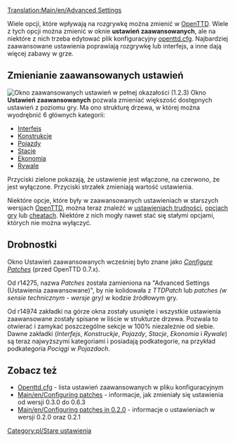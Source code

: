 {{pl/Uwaga|Ten artykuł dotyczy zmieniania ustawień przy użyciu '''przestarzałego''' interfejsu. Aktualny artykuł znajdziesz [[Main/pl/Ustawienia|tutaj]]}}

[[Translation:Main/en/Advanced Settings]]{{pl/Spis treści}}

Wiele opcji, które wpływają na rozgrywkę można zmienić w [[Main/pl/OpenTTD|OpenTTD]]. Wiele z tych opcji można zmienić w oknie '''ustawień zaawansowanych''', ale na niektóre z nich trzeba edytować plik konfiguracyjny [[Main/pl/Openttd.cfg|openttd.cfg]]. Najbardziej zaawansowane ustawienia poprawiają rozgrywkę lub interfejs, a inne dają więcej zabawy w grze.

{{pl/Informacja|Jeśli masz dostęp do zaawansowanych ustawień z menu głównego, one wpływają na nowe gry. Jeśli chcesz zmienić ustawienia zaawansowane dla uruchomionej gry, należy najpierw ją załadować, a następnie zmienić ustawienia, które chcesz zmienić.}}

==Zmienianie zaawansowanych ustawień==
[[File:en/AdvancedSettingsWindowPL.png|thumb|left|Okno zaawansowanych ustawień w pełnej okazałości (1.2.3)]]
{{pl/Zaawansowane ustawienia}}
Okno '''Ustawień zaawansowanych''' pozwala zmieniać większość dostępnych ustawień z poziomu gry. Ma ono strukturę drzewa, w której można wyodrębnić 6 głównych kategorii: 

*[[Main/pl/Zaawansowane ustawienia/Interfejs|Interfejs]]
*[[Main/pl/Zaawansowane ustawienia/Konstrukcje|Konstrukcje]]
*[[Main/pl/Zaawansowane ustawienia/Pojazdy|Pojazdy]]
*[[Main/pl/Zaawansowane ustawienia/Stacje|Stacje]]
*[[Main/en/Ustawienia/Pl#Grupy ustawień|Ekonomia]]
*[[Main/pl/Zaawansowane ustawienia/Rywale|Rywale]]

Przyciski zielone pokazają, że ustawienie jest włączone, na czerwono, że jest wyłączone. Przyciski strzałek zmieniają wartość ustawienia. 

Niektóre opcje, które były w zaawansowanych ustawieniach w starszych wersjach [[Main/pl/OpenTTD|OpenTTD]], można teraz znaleźć w [[Main/pl/Trudność|ustawieniach trudności]], [[Main/pl/Opcje gry|opcjach gry]] lub [[Main/pl/Cheaty|cheatach]]. Niektóre z nich mogły nawet stać się stałymi opcjami, których nie można wyłączyć.{{en/-}}

==Drobnostki==
Okno Ustawień zaawansowanych wcześniej było znane jako ''[[Main/en/Configuring patches|Configure Patches]]'' (przed OpenTTD 0.7.x).

Od r14275, nazwa ''Patches'' została zamieniona na "Advanced Settings (Ustawienia zaawansowane)", by nie kolidowała z ''TTDPatch'' lub ''patches (w sensie technicznym - wersje gry)'' w kodzie źródłowym gry.

Od r14974 zakładki na górze okna zostały usunięte i wszystkie ustawienia zaawansowane zostały spisane w liście w strukturze drzewa. Pozwala to otwierać i zamykać poszczególne sekcje w 100% niezależnie od siebie. Dawne zakładki (''Interfejs'', ''Konstruckje'', ''Pojazdy'', ''Stacje'', ''Ekonomia'' i ''Rywale'') są teraz najwyższymi kategoriami i posiadają podkategorie, na przykład podkategoria ''Pociągi'' w ''Pojazdach''.

==Zobacz też==
*[[Main/pl/Openttd.cfg|Openttd.cfg]] - lista ustawień zaawansowanych w pliku konfiguracyjnym
*[[Main/en/Configuring patches]] - informacje, jak zmieniały się ustawienia od wersji 0.3.0 do 0.6.3
*[[Main/en/Configuring patches in 0.2.0]] - informacje o ustawieniach w wersji 0.2.0 oraz 0.2.1

[[Category:pl/Stare ustawienia]]